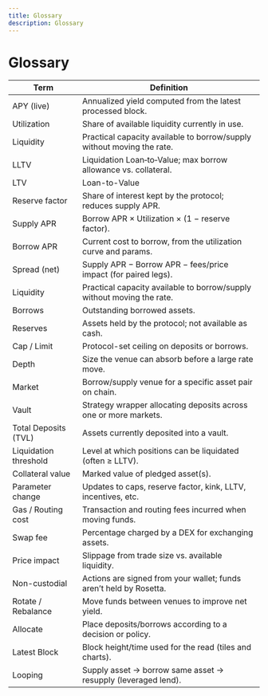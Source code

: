 ```yaml
---
title: Glossary
description: Glossary
---
```


# Glossary

| Term | Definition |
| --- | --- |
| APY (live) | Annualized yield computed from the latest processed block. |
| Utilization | Share of available liquidity currently in use. |
| Liquidity | Practical capacity available to borrow/supply without moving the rate. |
| LLTV | Liquidation Loan‑to‑Value; max borrow allowance vs. collateral. |
| LTV | Loan-to-Value |
| Reserve factor | Share of interest kept by the protocol; reduces supply APR. |
| Supply APR | Borrow APR × Utilization × (1 − reserve factor). |
| Borrow APR | Current cost to borrow, from the utilization curve and params. |
| Spread (net) | Supply APR − Borrow APR − fees/price impact (for paired legs). |
| Liquidity | Practical capacity available to borrow/supply without moving the rate. |
| Borrows | Outstanding borrowed assets. |
| Reserves | Assets held by the protocol; not available as cash. |
| Cap / Limit | Protocol-set ceiling on deposits or borrows. |
| Depth | Size the venue can absorb before a large rate move. |
| Market | Borrow/supply venue for a specific asset pair on chain. |
| Vault | Strategy wrapper allocating deposits across one or more markets. |
| Total Deposits (TVL) | Assets currently deposited into a vault. |
| Liquidation threshold | Level at which positions can be liquidated (often ≥ LLTV). |
| Collateral value | Marked value of pledged asset(s). |
| Parameter change | Updates to caps, reserve factor, kink, LLTV, incentives, etc. |
| Gas / Routing cost | Transaction and routing fees incurred when moving funds. |
| Swap fee | Percentage charged by a DEX for exchanging assets. |
| Price impact | Slippage from trade size vs. available liquidity. |
| Non-custodial | Actions are signed from your wallet; funds aren’t held by Rosetta. |
| Rotate / Rebalance | Move funds between venues to improve net yield. |
| Allocate | Place deposits/borrows according to a decision or policy. |
| Latest Block | Block height/time used for the read (tiles and charts). |
| Looping | Supply asset → borrow same asset → resupply (leveraged lend). |
